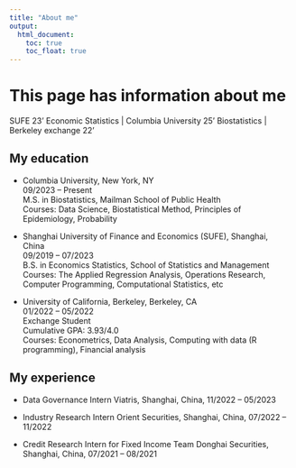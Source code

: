 ```yaml
---
title: "About me"
output: 
  html_document:
    toc: true
    toc_float: true
---
```


# This page has information about me

SUFE 23' Economic Statistics | Columbia University 25' Biostatistics | Berkeley exchange 22'

## My education

* Columbia University, New York, NY\
09/2023 – Present\
M.S. in Biostatistics, Mailman School of Public Health\
Courses: Data Science, Biostatistical Method, Principles of Epidemiology, Probability

* Shanghai University of Finance and Economics (SUFE), Shanghai, China\             
09/2019 – 07/2023\
B.S. in Economics Statistics, School of Statistics and Management\
Courses: The Applied Regression Analysis, Operations Research, Computer Programming, Computational Statistics, etc

* University of California, Berkeley, Berkeley, CA\					                     
01/2022 – 05/2022\
Exchange Student\
Cumulative GPA: 3.93/4.0\
Courses: Econometrics, Data Analysis, Computing with data (R programming), Financial analysis

## My experience

* Data Governance Intern Viatris, Shanghai, China, 11/2022 – 05/2023

* Industry Research Intern Orient Securities, Shanghai, China, 07/2022 – 11/2022
                   
* Credit Research Intern for Fixed Income Team Donghai Securities, Shanghai, China, 07/2021 – 08/2021
